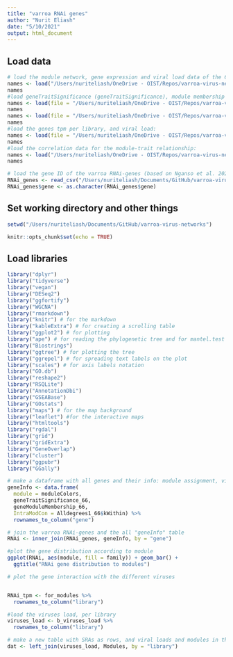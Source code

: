 ```yaml
---
title: "varroa RNAi genes"
author: "Nurit Eliash"
date: "5/10/2021"
output: html_document
---
```



## Load data
```r
# load the module network, gene expression and viral load data of the 66 libraries analysis:
names <- load("/Users/nuriteliash/OneDrive - OIST/Repos/varroa-virus-networks-Local/results/Varroa_modules_networkConstruction-auto.RData")
names
#load geneTraitSignificance (geneTraitSignificance), module membership (geneModuleMembership) and intramodular connectivity (Alldegrees1) for each gene:
names <- load(file = "/Users/nuriteliash/OneDrive - OIST/Repos/varroa-virus-networks-Local/results/IntraModCon66.RData")
names
names <- load(file = "/Users/nuriteliash/OneDrive - OIST/Repos/varroa-virus-networks-Local/results/geneTraitANDgeneMM_66.RData")
names
#load the genes tpm per library, and viral load:
names <- load(file = "/Users/nuriteliash/OneDrive - OIST/Repos/varroa-virus-networks-Local/results/varroa_virus-01-dataInput.RData")
names
#load the correlation data for the module-trait relationship:
names <- load("/Users/nuriteliash/OneDrive - OIST/Repos/varroa-virus-networks-Local/results/moduleTraitCor_66.RData")
names

# load the gene ID of the varroa RNAi-genes (based on Nganso et al. 2020)
RNAi_genes <- read_csv("/Users/nuriteliash/Documents/GitHub/varroa-virus-networks/data/varroa_RNAi.csv") 
RNAi_genes$gene <- as.character(RNAi_genes$gene)
```

## Set working directory and other things
```r
setwd("/Users/nuriteliash/Documents/GitHub/varroa-virus-networks")

knitr::opts_chunk$set(echo = TRUE)
```

## Load libraries
```r
library("dplyr")
library("tidyverse")
library("vegan")
library("DESeq2")
library("ggfortify")
library("WGCNA")
library("rmarkdown")
library("knitr") # for the markdown
library("kableExtra") # for creating a scrolling table
library("ggplot2") # for plotting 
library("ape") # for reading the phylogenetic tree and for mantel.test
library("Biostrings")
library("ggtree") # for plotting the tree
library("ggrepel") # for spreading text labels on the plot
library("scales") # for axis labels notation
library("GO.db")
library("reshape2")
library("RSQLite")
library("AnnotationDbi")
library("GSEABase")
library("GOstats")
library("maps") # for the map background
library("leaflet") #for the interactive maps
library("htmltools")
library("rgdal")
library("grid")
library("gridExtra")
library("GeneOverlap")
library("cluster")
library("ggpubr")
library("GGally")
```


```r
# make a dataframe with all genes and their info: module assignment, virus interaction, modules membership and Intramodule connectivity:
geneInfo <- data.frame(
  module = moduleColors,
  geneTraitSignificance_66,
  geneModuleMembership_66,
  IntraModCon = Alldegrees1_66$kWithin) %>%
  rownames_to_column("gene")

# join the varroa RNAi-genes and the all "geneInfo" table
RNAi <- inner_join(RNAi_genes, geneInfo, by = "gene")

#plot the gene distribution according to module
ggplot(RNAi, aes(module, fill = family)) + geom_bar() +
  ggtitle("RNAi gene distribution to modules")

# plot the gene interaction with the different viruses 


RNAi_tpm <- for_modules %>%
  rownames_to_column("library") 

#load the viruses load, per library
viruses_load <- b_viruses_load %>%
  rownames_to_column("library") 

# make a new table with SRAs as rows, and viral loads and modules in the columns:
dat <- left_join(viruses_load, Modules, by = "library") 


```

